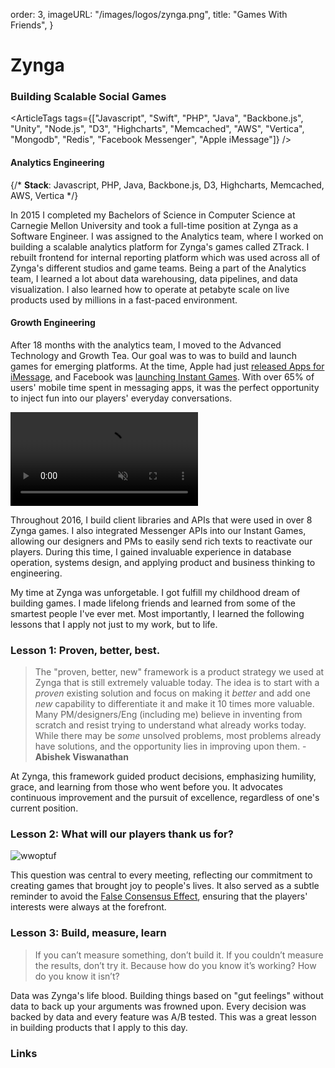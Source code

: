 

  order: 3,
  imageURL: "/images/logos/zynga.png",
  title: "Games With Friends",
}

# **Zynga**

### Building Scalable Social Games

<ArticleTags tags={["Javascript", "Swift", "PHP", "Java", "Backbone.js", "Unity", "Node.js",  "D3", "Highcharts", "Memcached", "AWS", "Vertica", "Mongodb", "Redis",  "Facebook Messenger", "Apple iMessage"]} />


#### Analytics Engineering

{/* **Stack**: Javascript, PHP, Java, Backbone.js, D3, Highcharts, Memcached, AWS, Vertica */}

In 2015 I completed my Bachelors of Science in Computer Science at Carnegie Mellon University and took a full-time position at Zynga as a Software Engineer. I was assigned to the Analytics team, where I worked on building a scalable analytics platform for Zynga's games called ZTrack. I rebuilt frontend for internal reporting platform which was used across all of Zynga's different studios and game teams. Being a part of the Analytics team, I learned a lot about data warehousing, data pipelines, and data visualization. I also learned how to operate at petabyte scale on live products used by millions in a fast-paced environment.


#### Growth Engineering

After 18 months with the analytics team, I moved to the Advanced Technology and Growth Tea. Our goal was to was
to build and launch games for emerging platforms. At the time, Apple had just [released Apps for iMessage](https://9to5mac.com/2016/09/12/disney-imessage-app-store-stickers-ios-10/), and Facebook was [launching Instant Games](https://techcrunch.com/2016/11/29/messenger-instant-games/). With over 65% of users' mobile time spent in messaging apps, it was the perfect opportunity to inject fun into our players' everyday conversations.

<div className="w-full flex justify-center items-center float-left md:max-w-[320px] max-w-full -mt-2 mr-5 py-0">
  <video
    src="/images/resume/gwf.mp4"
    className="p-0 pt-4 m-0 pr-8 mb-8"
    autoPlay={false} muted loop
    controls={false}
  />
</div>

Throughout 2016, I build client libraries and APIs that were used in over 8 Zynga games. I also integrated Messenger APIs into our Instant Games, allowing our designers and PMs to easily send rich texts to reactivate our players. During this time, I gained invaluable experience in database operation, systems design, and applying product and business thinking to engineering. 

My time at Zynga was unforgetable. I got fulfill my childhood dream of building games. I made lifelong friends and learned from some of the smartest people I've ever met. Most importantly, I learned the following lessons that I apply not just to my work, but to life. 

### Lesson 1: Proven, better, best.

> The "proven, better, new" framework is a product strategy we used at Zynga that is still extremely valuable today. The idea is to start with a *proven* existing solution and focus on making it *better* and add one *new* capability to differentiate it and make it 10 times more valuable. Many PM/designers/Eng (including me) believe in inventing from scratch and resist trying to understand what already works today. While there may be *some* unsolved problems, most problems already have solutions, and the opportunity lies in improving upon them. - **Abishek Viswanathan**

At Zynga, this framework guided product decisions, emphasizing humility, grace, and learning from those who went before you. It advocates continuous improvement and the pursuit of excellence, regardless of one's current position.


### Lesson 2: What will our players thank us for?


![wwoptuf](/images/resume/wwoptuf.webp)

This question was central to every meeting, reflecting our commitment to creating games that brought joy to people's lives. It also served as a subtle reminder to avoid the [False Consensus Effect](https://biasedbydesign.com/principles/you-are-not-the-user/), ensuring that the players' interests were always at the forefront.

### Lesson 3: Build, measure, learn

> If you can’t measure something, don’t build it. If you couldn’t measure the results, don’t try it. Because how do you know it’s working? How do you know it isn’t?

Data was Zynga's life blood. Building things based on "gut feelings" without data to back up your arguments was frowned upon. Every decision was backed by data and every feature was A/B tested. This was a great lesson in building products that I apply to this day.

### Links

<div className="max-w-[100vw] flex flex-col gap-2">

<div className="iframely-embed"><div className="iframely-responsive" style={{ height: 140, paddingBottom: 0}}><a href="https://amplitude.com/blog/zynga-analytics-at-its-peak" data-iframely-url="//iframely.net/dMFBseE?card=small"></a></div></div><script async src="//iframely.net/embed.js"></script>

<div className="iframely-embed"><div className="iframely-responsive" style={{height:140, paddingBottom: 0}}><a href="https://www.cnet.com/tech/gaming/games-with-friends-jumping-in-your-imessage-conversations/" data-iframely-url="//iframely.net/qxss2zx?card=small"></a></div></div><script async src="//iframely.net/embed.js"></script>

<div className="iframely-embed"><div className="iframely-responsive" style={{height:140, paddingBottom: 0}}><a href="https://venturebeat.com/games/zynga-launches-words-with-friends-for-instant-games-on-facebook-messenger/" data-iframely-url="//iframely.net/wBkxR6u?card=small"></a></div></div><script async src="//iframely.net/embed.js"></script>

</div>


